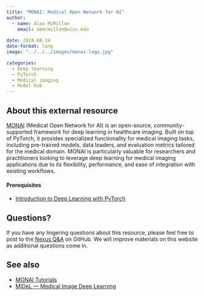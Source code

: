 ```yaml
---
title: "MONAI: Medical Open Network for AI"
author: 
  - name: Alan McMillan
    email: abmcmillan@wisc.edu
    
date: 2024-08-14
date-format: long
image: "../../../images/monai-logo.jpg"

categories: 
  - Deep learning
  - PyTorch
  - Medical imaging
  - Model hub
---
```

## About this external resource

[MONAI](https://monai.io/index.html) (Medical Open Network for AI) is an open-source, community-supported framework for deep learning in healthcare imaging. Built on top of PyTorch, it provides specialized functionality for medical imaging tasks, including pre-trained models, data loaders, and evaluation metrics tailored for the medical domain. MONAI is particularly valuable for researchers and practitioners looking to leverage deep learning for medical imaging applications due to its flexibility, performance, and ease of integration with existing workflows.

#### Prerequisites
- [Introduction to Deep Learning with PyTorch](https://uw-madison-datascience.github.io/ML-X-Nexus/Resources/Workshops/Intro-Deeplearning_PyTorch.html)

## Questions?
If you have any lingering questions about this resource, please feel free to post to the [Nexus Q&A](https://github.com/UW-Madison-DataScience/ML-X-Nexus/discussions/categories/q-a) on GitHub. We will improve materials on this website as additional questions come in.

## See also
- [MONAI Tutorials](https://github.com/Project-MONAI/tutorials)
- [MIDeL — Medical Image Deep Learning](https://mayo-radiology-informatics-lab.github.io/MIDeL/index.html)
